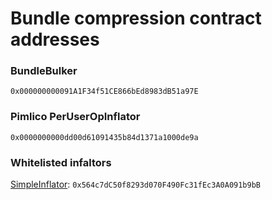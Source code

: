 # Bundle compression contract addresses

### BundleBulker

`0x000000000091A1F34f51CE866bEd8983dB51a97E`

### Pimlico PerUserOpInflator

`0x0000000000dd00d61091435b84d1371a1000de9a`

### Whitelisted infaltors

[SimpleInflator](https://github.com/pimlicolabs/alto/blob/main/test/e2e/contracts/src/SimpleInflator.sol): `0x564c7dC50f8293d070F490Fc31fEc3A0A091b9bB`